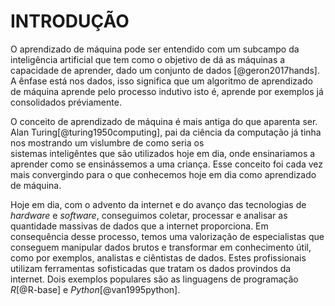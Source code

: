 # INTRODUÇÃO {-}

O aprendizado de máquina pode ser entendido com um subcampo da inteligência artificial
que tem como o objetivo de dá as máquinas a capacidade de aprender, dado um conjunto
de dados [@geron2017hands]. A ênfase está nos dados, isso significa que um algoritmo de aprendizado de máquina
aprende pelo processo indutivo isto é, aprende por exemplos já consolidados préviamente.

O conceito de aprendizado de máquina é mais antiga do que aparenta ser. Alan Turing[@turing1950computing],
pai da ciência da computação  já tinha nos mostrando um vislumbre de como seria os  
sistemas inteligêntes que são utilizados hoje em dia, onde ensinariamos a aprender como se ensinássemos 
a uma criança. Esse conceito foi cada vez mais convergindo para o que conhecemos 
hoje em dia como aprendizado de máquina.

Hoje em dia, com o advento da internet e do avanço das tecnologias de *hardware* e
*software*, conseguimos coletar, processar e analisar as quantidade massivas de dados
que a internet proporciona. Em consequência desse processo, temos uma valorização
de especialistas que conseguem manipular dados brutos e transformar em conhecimento
útil, como por exemplos, analistas e ciêntistas de dados. Estes profissionais utilizam
ferramentas sofisticadas que tratam os dados provindos da internet. Dois exemplos
populares são as linguagens de programação *R*[@R-base] e *Python*[@van1995python].